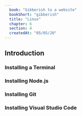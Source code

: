 ```yaml
---
  book: "Gibberish to a website"
  bookShort: "gibberish"
  title: "Linux"
  chapter: 6
  section: 4
  createdAt: "05/05/20"
---
```


## Introduction

### Installing a Terminal

### Installing Node.js

### Installing Git

### Installing Visual Studio Code
